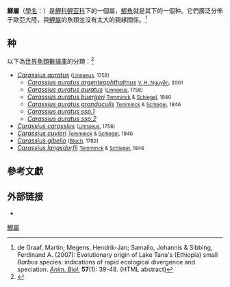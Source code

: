 {{AutoTaxobox
| image = Carassius carassius Prague Vltava 1.jpg
| image_caption = [[黑鯽|黑鯽]]就是鯽屬的一種
| taxon = Carassius
| authority = [[Sven_Nilsson|Nilsson]], 1832
| subdivision_ranks = 种
| subdivision =見内文
}}

'''鯽屬'''（[[學名|學名]]：{{lang|la|'' Carassius ''}}）是[[鯉科|鯉科]][[鲤亚科|鲤亚科]]下的一個屬，[[鯽魚|鯽魚]]就是其下的一個种。它們廣泛分佈于歐亞大陸，與[[鯉屬|鯉屬]]的魚類並沒有太大的親緣關係。<ref>de Graaf, Martin; Megens, Hendrik-Jan; Samallo, Johannis & Sibbing, Ferdinand A. (2007): Evolutionary origin of Lake Tana's (Ethiopia) small ''Barbus'' species: indications of rapid ecological divergence and speciation. ''[[Animal_Biology_(journal)|Anim. Biol.]]'' '''57'''(1): 39-48. {{doi|10.1163/157075607780002069}} (HTML abstract)</ref>

==种==
以下為[[世界魚類數據庫|世界魚類數據庫]]的分類：<ref>{{FishBase genus | genus = Carassius | month = 8| year = 2011}}</ref>
* ''[[Carassius_auratus|Carassius auratus]]'' <small>([[Carl_Linnaeus|Linnaeus]], 1758)</small>
** ''[[Carassius_auratus_argenteaphthalmus|Carassius auratus argenteaphthalmus]]'' <small>[[Nguyễn_Vӑn_Hảo|V. H. Nguyễn]], 2001</small>
** ''[[Carassius_auratus_auratus|Carassius auratus auratus]]'' <small>([[Carl_Linnaeus|Linnaeus]], 1758)</small>
** ''[[Carassius_auratus_buergeri|Carassius auratus buergeri]]'' <small>[[Coenraad_Jacob_Temminck|Temminck]] & [[Hermann_Schlegel|Schlegel]], 1846</small>
** ''[[Carassius_auratus_grandoculis|Carassius auratus grandoculis]]'' <small>[[Coenraad_Jacob_Temminck|Temminck]] & [[Hermann_Schlegel|Schlegel]], 1846</small>
** ''[[Carassius_auratus_ssp.1|Carassius auratus ssp.1]]''
** ''[[Carassius_auratus_ssp.2|Carassius auratus ssp.2]]''
* ''[[Carassius_carassius|Carassius carassius]]'' <small>([[Carl_Linnaeus|Linnaeus]], 1758)</small>
* ''[[Carassius_cuvieri|Carassius cuvieri]]'' <small>[[Coenraad_Jacob_Temminck|Temminck]] & [[Hermann_Schlegel|Schlegel]], 1846</small>
* ''[[Carassius_gibelio|Carassius gibelio]]'' <small>([[Marcus_Elieser_Bloch|Bloch]], 1782)</small>
* ''[[Carassius_langsdorfii|Carassius langsdorfii]]'' <small>[[Coenraad_Jacob_Temminck|Temminck]] & [[Hermann_Schlegel|Schlegel]], 1846</small>

==參考文獻==

{{Reflist}}

==外部链接==
{{commons category}}
*{{wikispecies-inline|Carassius}}

{{taxonbar}}
{{Authority control}}

[[Category:鯽屬|]]